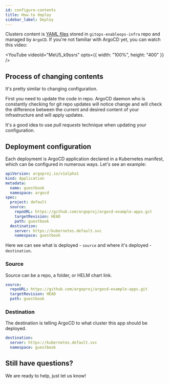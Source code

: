 ```yaml
---
id: configure-contents
title: How-to deploy
sidebar_label: Deploy
---
```



Clusters content is [YAML files](https://argo-cd.readthedocs.io/en/stable/operator-manual/declarative-setup/)
stored in `gitops-enableops-infra` repo and managed by `ArgoCD`. If you're
not familiar with ArgoCD yet, you can watch this video:

<YouTube videoId="MeU5_k9ssrs" opts={{ width: "100%", height: "400" }} />

## Process of changing contents

It's pretty similar to changing configuration.

First you need to update the code in repo. ArgoCD daemon who is constantly
checking for git repo updates will notice change and will check the difference
between the current and desired content of your infrastructure and will apply updates.

It's a good idea to use _pull requests_ technique when updating
your configuration.

## Deployment configuration

Each deployment is ArgoCD application declared in a Kubernetes manifest,
which can be configured in numerous ways. Let's see an example:

```yaml
apiVersion: argoproj.io/v1alpha1
kind: Application
metadata:
  name: guestbook
  namespace: argocd
spec:
  project: default
  source:
    repoURL: https://github.com/argoproj/argocd-example-apps.git
    targetRevision: HEAD
    path: guestbook
  destination:
    server: https://kubernetes.default.svc
    namespace: guestbook
```

Here we can see what is deployed - `source` and where it's deployed - `destination`.

### Source

Source can be a repo, a folder, or HELM chart link.

```yaml
source:
  repoURL: https://github.com/argoproj/argocd-example-apps.git
  targetRevision: HEAD
  path: guestbook
```

### Destination

The destination is telling ArgoCD to what cluster this app should be deployed.

```yaml
destination:
  server: https://kubernetes.default.svc
  namespace: guestbook
```

## Still have questions?

We are ready to help, just let us know!
